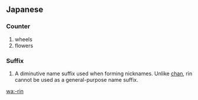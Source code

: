 ==Japanese==

===Counter===
{{ja-pos|r|counter|kanji=輪|hira=りん}}
# wheels 
# flowers

===Suffix===
{{ja-pos|r|suffix|kata=リン|hira=りん}}

# {{ja-def|リン}} A diminutive name suffix used when forming nicknames.  Unlike [[chan]], rin cannot be used as a general-purpose name suffix.

[[wa:-rin]]